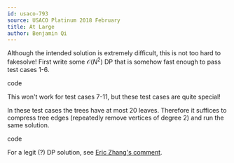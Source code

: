 ```yaml
---
id: usaco-793
source: USACO Platinum 2018 February
title: At Large
author: Benjamin Qi
---
```


Although the intended solution is extremely difficult, this is not too hard to
fakesolve! First write some $\mathcal{O}(N^2)$ DP that is somehow fast enough to
pass test cases 1-6.

<Spoiler title="Code">

<IncompleteSection>

code

</IncompleteSection>

</Spoiler>

This won't work for test cases 7-11, but these test cases are quite special!

<Spoiler title="How So?">

In these test cases the trees have at most 20 leaves. Therefore it suffices to
compress tree edges (repeatedly remove vertices of degree 2) and run the same
solution.

<IncompleteSection>

code

</IncompleteSection>

</Spoiler>

For a legit (?) DP solution, see
[Eric Zhang's comment](https://codeforces.com/blog/entry/57170?#comment-410179).
